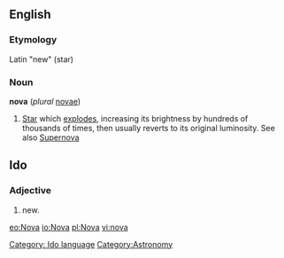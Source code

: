 ==English==
===Etymology===
Latin "new" (star)

===Noun===
'''nova''' (''plural'' [[novae]])

# [[Star]] which [[explode]]s, increasing its brightness by hundreds of thousands of times, then usually reverts to its original luminosity. See also [[Supernova]]

==Ido==
===Adjective===
# new.
[[Category: Ido language]]
[[Category:Astronomy]]

[[eo:Nova]]
[[io:Nova]]
[[pl:Nova]]
[[vi:nova]]
